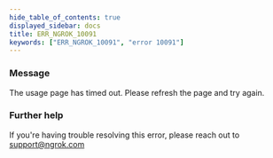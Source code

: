 ```yaml
---
hide_table_of_contents: true
displayed_sidebar: docs
title: ERR_NGROK_10091
keywords: ["ERR_NGROK_10091", "error 10091"]
---
```


### Message

The usage page has timed out. Please refresh the page and try again.

### Further help

If you're having trouble resolving this error, please reach out to [support@ngrok.com](mailto:support@ngrok.com?subject=Help%20with%20ERR_NGROK_10091)
